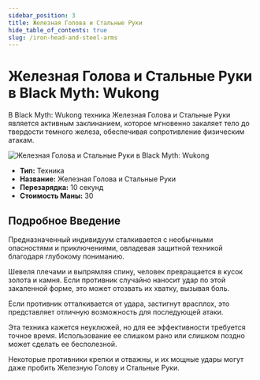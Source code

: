 ```yaml
---
sidebar_position: 3
title: Железная Голова и Стальные Руки
hide_table_of_contents: true
slug: /iron-head-and-steel-arms
---
```


# Железная Голова и Стальные Руки в Black Myth: Wukong

В Black Myth: Wukong техника Железная Голова и Стальные Руки является активным заклинанием, которое мгновенно закаляет тело до твердости темного железа, обеспечивая сопротивление физическим атакам.

<img
    src="https://image.informedainews.com/tttb.gif"
    alt="Железная Голова и Стальные Руки в Black Myth: Wukong"
/>

- **Тип:** Техника
- **Название:** Железная Голова и Стальные Руки
- **Перезарядка:** 10 секунд
- **Стоимость Маны:** 30

## Подробное Введение

Предназначенный индивидуум сталкивается с необычными опасностями и приключениями, овладевая защитной техникой благодаря глубокому пониманию.

Шевеля плечами и выпрямляя спину, человек превращается в кусок золота и камня. Если противник случайно наносит удар по этой закаленной форме, это может отозвать их хватку, вызывая боль.

Если противник отталкивается от удара, застигнут врасплох, это представляет отличную возможность для последующей атаки.

Эта техника кажется неуклюжей, но для ее эффективности требуется точное время. Использование ее слишком рано или слишком поздно может сделать ее бесполезной.

Некоторые противники крепки и отважны, и их мощные удары могут даже пробить Железную Голову и Стальные Руки.